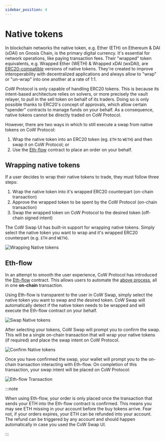 ```yaml
---
sidebar_position: 4
---
```



# Native tokens

In blockchain networks the native token, e.g. Ether (ETH) on Ethereum & DAI (xDAI) on Gnosis Chain, is the primary digital currency. 
It's essential for network operations, like paying transaction fees. 
Their "wrapped" token equivalents, e.g. Wrapped Ether (WETH) & Wrapped xDAI (wxDAI), are [ERC20-compatible](https://ethereum.org/en/developers/docs/standards/tokens/erc-20/) versions of native tokens. 
They're created to improve interoperability with decentralized applications and always allow to "wrap" or "un-wrap" into one another at a rate of 1:1.

CoW Protocol is only capable of handling ERC20 tokens.
This is because its intent-based architecture relies on solvers, or more precisely the vault relayer, to pull in the sell token on behalf of its traders.
Doing so is only possible thanks to ERC20's concept of approvals, which allow certain "spender" contracts to manage funds on your behalf.
As a consequence, native tokens cannot be directly traded on CoW Protocol.

However, there are two ways in which to still execute a swap from native tokens on CoW Protocol:

1. Wrap the native token into an ERC20 token (eg. `ETH` to `WETH`) and then swap it on CoW Protocol; or
2. Use the [Eth-flow](/docs/cow-protocol/reference/contracts/periphery/eth-flow) contract to place an order on your behalf.

## Wrapping native tokens

If a user decides to wrap their native tokens to trade, they must follow three steps:

1. Wrap the native token into it's wrapped ERC20 counterpart (on-chain transaction)
2. Approve the wrapped token to be spent by the CoW Protocol (on-chain transaction)
3. Swap the wrapped token on CoW Protocol to the desired token (off-chain signed intent)

The CoW Swap UI has built-in support for wrapping native tokens. Simply select the native token you want to wrap and it's wrapped ERC20 counterpart (e.g. `ETH` and `WETH`).

![Wrapping Native tokens](/img/cowswap/native_wrap.png)

## Eth-flow

In an attempt to smooth the user experience, CoW Protocol has introduced the [Eth-flow](/docs/cow-protocol/reference/contracts/periphery/eth-flow) contract. This allows users to automate the [above process](#wrap-native-tokens), all in one **on-chain** transaction.

Using Eth-flow is transparent to the user in CoW Swap, simply select the native token you want to swap and the desired token. CoW Swap will automatically detect if the native token needs to be wrapped and will execute the Eth-flow contract on your behalf.

![Swap Native tokens](/img/cowswap/native_swap.png)

After selecting your tokens, CoW Swap will prompt you to confirm the swap. This will be a single on-chain transaction that will wrap your native tokens (if required) and place the swap intent on CoW Protocol.

![Confirm Native tokens](/img/cowswap/native_confirm.png)

<EthFlowTip />

Once you have confirmed the swap, your wallet will prompt you to the on-chain transaction interacting with Eth-flow. On completion of this transaction, your swap intent will be placed on CoW Protocol:

![Eth-flow Transaction](/img/cowswap/native_tx.png)

:::note

When using Eth-flow, your order is only placed once the transaction that sends your ETH into the Eth-flow contract is confirmed.
This means you may see ETH missing in your account before the buy tokens arrive.
Fear not, if your orders expires, your ETH can be refunded into your account.
The refund can be triggered by any account and should happen automatically in case you used the CoW Swap UI.

:::
